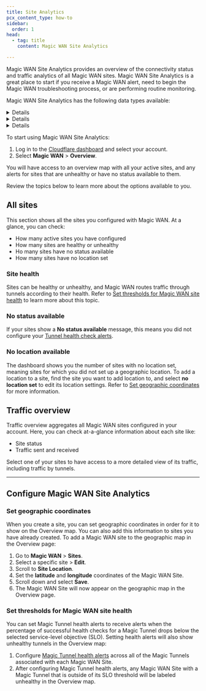 ```yaml
---
title: Site Analytics
pcx_content_type: how-to
sidebar:
  order: 1
head:
  - tag: title
    content: Magic WAN Site Analytics

---
```



Magic WAN Site Analytics provides an overview of the connectivity status and traffic analytics of all Magic WAN sites. Magic WAN Site Analytics is a great place to start if you receive a Magic WAN alert, need to begin the Magic WAN troubleshooting process, or are performing routine monitoring.

Magic WAN Site Analytics has the following data types available:

<Details header="Geographic map summary">
	- [Aggregate Magic WAN site health](#site-health)
	- [Magic WAN availability status for sites](#no-status-available)
	- [Magic WAN site geographic location](#no-location-available)
</Details>

<Details header="Magic WAN site data table">
	- Site Name
	- Site Health
	- Site Tunnel Names
	- Site Tunnel Statuses
	- Site Traffic Sent
	- Site Traffic Received
</Details>

<Details header="Magic WAN site data">
	- Traffic Sent by Tunnel
	- Traffic Received by Tunnel
</Details>

To start using Magic WAN Site Analytics:

1. Log in to the [Cloudflare dashboard](https://dash.cloudflare.com/) and select your account.
2. Select **Magic WAN** > **Overview**.

You will have access to an overview map with all your active sites, and any alerts for sites that are unhealthy or have no status available to them.

Review the topics below to learn more about the options available to you.

## All sites

This section shows all the sites you configured with Magic WAN. At a glance, you can check:

- How many active sites you have configured
- How many sites are healthy or unhealthy
- Ho many sites have no status available
- How many sites have no location set

### Site health

Sites can be healthy or unhealthy, and Magic WAN routes traffic through tunnels according to their health. Refer to [Set thresholds for Magic WAN site health](#set-thresholds-for-magic-wan-site-health) to learn more about this topic.

### No status available

If your sites show a **No status available** message, this means you did not configure your [Tunnel health check alerts](/magic-wan/configuration/common-settings/configure-magic-tunnel-alerts/).

### No location available

The dashboard shows you the number of sites with no location set, meaning sites for which you did not set up a geographic location. To add a location to a site, find the site you want to add location to, and select **no location set** to edit its location settings. Refer to [Set geographic coordinates](#set-geographic-coordinates) for more information.


## Traffic overview

Traffic overview aggregates all Magic WAN sites configured in your account. Here, you can check at-a-glance information about each site like:

- Site status
- Traffic sent and received

Select one of your sites to have access to a more detailed view of its traffic, including traffic by tunnels.

---

## Configure Magic WAN Site Analytics

### Set geographic coordinates

When you create a site, you can set geographic coordinates in order for it to show on the Overview map. You can also add this information to sites you have already created. To add a Magic WAN site to the geographic map in the Overview page:

1. Go to **Magic WAN** > **Sites**.
2. Select a specific site > **Edit**.
3. Scroll to **Site Location**.
4. Set the **latitude** and **longitude** coordinates of the Magic WAN Site.
5. Scroll down and select **Save**.
6. The Magic WAN Site will now appear on the geographic map in the Overview page.

### Set thresholds for Magic WAN site health

You can set Magic Tunnel health alerts to receive alerts when the percentage of successful health checks for a Magic Tunnel drops below the selected service-level objective (SLO). Setting health alerts will also show unhealthy tunnels in the Overview map:

1. Configure [Magic Tunnel health alerts](/magic-wan/configuration/common-settings/configure-magic-tunnel-alerts/) across all of the Magic Tunnels associated with each Magic WAN Site.
2. After configuring Magic Tunnel health alerts, any Magic WAN Site with a Magic Tunnel that is outside of its SLO threshold will be labeled unhealthy in the Overview map.
